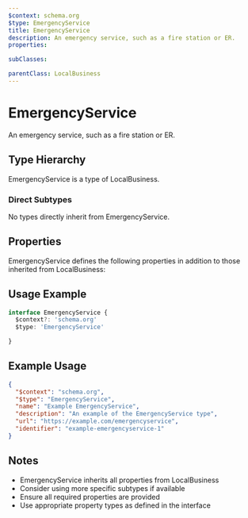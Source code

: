 ```yaml
---
$context: schema.org
$type: EmergencyService
title: EmergencyService
description: An emergency service, such as a fire station or ER.
properties:

subClasses:

parentClass: LocalBusiness
---
```


# EmergencyService

An emergency service, such as a fire station or ER.

## Type Hierarchy

EmergencyService is a type of LocalBusiness.

### Direct Subtypes

No types directly inherit from EmergencyService.

## Properties

EmergencyService defines the following properties in addition to those inherited from LocalBusiness:



## Usage Example

```typescript
interface EmergencyService {
  $context?: 'schema.org'
  $type: 'EmergencyService'

}
```

## Example Usage

```json
{
  "$context": "schema.org",
  "$type": "EmergencyService",
  "name": "Example EmergencyService",
  "description": "An example of the EmergencyService type",
  "url": "https://example.com/emergencyservice",
  "identifier": "example-emergencyservice-1"
}
```

## Notes

- EmergencyService inherits all properties from LocalBusiness
- Consider using more specific subtypes if available
- Ensure all required properties are provided
- Use appropriate property types as defined in the interface
